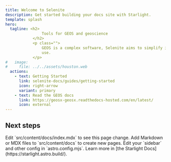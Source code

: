 ```yaml
---
title: Welcome to Selenite
description: Get started building your docs site with Starlight.
template: splash
hero:
  tagline: <h2>
                Tools for GEOS and geoscience
            </h2>
            <p class="">
                GEOS is a complex software, Selenite aims to simplify its
                use.
            </p>
#   image:
#     file: ../../assets/houston.web
  actions:
    - text: Getting Started
      link: selenite-docs/guides/getting-started
      icon: right-arrow
      variant: primary
    - text: Read the GEOS docs
      link: https://geosx-geosx.readthedocs-hosted.com/en/latest/
      icon: external
---
```


## Next steps

<CardGrid stagger>
	<Card title="Update content" icon="pencil">
		Edit `src/content/docs/index.mdx` to see this page change.
	</Card>
	<Card title="Add new content" icon="add-document">
		Add Markdown or MDX files to `src/content/docs` to create new pages.
	</Card>
	<Card title="Configure your site" icon="setting">
		Edit your `sidebar` and other config in `astro.config.mjs`.
	</Card>
	<Card title="Read the docs" icon="open-book">
		Learn more in [the Starlight Docs](https://starlight.astro.build/).
	</Card>
</CardGrid>
